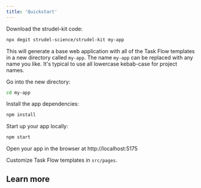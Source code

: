 ```yaml
---
title: 'Quickstart'
---
```



Download the strudel-kit code:

```bash
npx degit strudel-science/strudel-kit my-app
```

This will generate a base web application with all of the Task Flow templates in a new directory called `my-app`. The name `my-app` can be replaced with any name you like. It's typical to use all lowercase kebab-case for project names.

Go into the new directory:

```bash
cd my-app
```

Install the app dependencies:

```bash
npm install
```

Start up your app locally:

```bash
npm start
```

Open your app in the browser at http://localhost:5175

Customize Task Flow templates in `src/pages`.

## Learn more

<Grid container columnSpacing={2} rowSpacing={2} marginBottom={2}>
  <Grid item sm={4}>
    <LinkCard
      href="/strudel-kit/docs/getting-started/first-steps"
      target="_self"
      label="First Steps"
      description="Learn the basics with some guidance"
    />
  </Grid>
  <Grid item sm={4}>
    <LinkCard
      href="/strudel-kit/docs/task-flows/overview"
      target="_self"
      label="Task Flows"
      description="Learn how to customize Task Flows"
    />
  </Grid>
</Grid>
